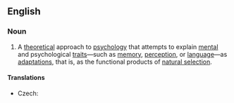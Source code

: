 ==English==
{{wikipedia}}
===Noun===
{{en-noun|-|sg=[[evolutionary]] [[psychology]]}}

# {{psychology}} A [[theoretical]] approach to [[psychology]] that attempts to explain [[mental]] and psychological [[trait]]s—such as [[memory]], [[perception]], or [[language]]—as [[adaptation]]s, that is, as the functional products of [[natural selection]].

====Translations====
{{trans-top|approach to psychology}}
* Czech: {{t-|cs|evoluční psychologie|f}}
{{trans-mid}}
{{trans-bottom}}